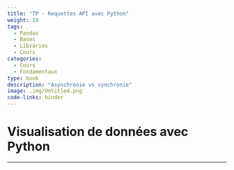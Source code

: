 ```yaml
---
title: "TP - Requettes API avec Python"
weight: 10
tags:
  - Pandas
  - Bases
  - Libraries
  - Cours
categories:
  - Cours
  - Fondamentaux
type: book
description: "Asynchronie vs synchronie"
image: .img/Untitled.png
code-links: binder
---
```


# Visualisation de données avec Python

---